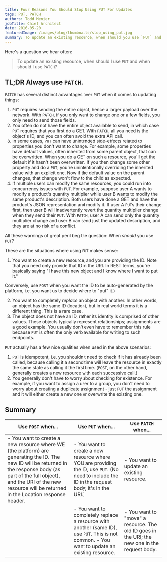 ```yaml
---
title: Four Reasons You Should Stop Using PUT For Updates
tags: PUT, PATCH
authors: Todd Menier
jobTitle: Chief Architect
date: 2016-05-20
featuredImage: /images/blog/thumbnails/stop_using_put.jpg
summary: To update an existing resource, when should you use `PUT` and when should you use `PATCH`? Here are 4 reasons why you should stop using `PUT` for updates.
---
```


Here's a question we hear often:

> To update an existing resource, when should I use `PUT` and when should I use `PATCH`?

## TL;DR Always use `PATCH`.

`PATCH` has several distinct advantages over `PUT` when it comes to updating things:

1. `PUT` requires sending the entire object, hence a larger payload over the network. With `PATCH`, if you only want to change one or a few fields, you only need to send those fields.
2. You often do not have the entire object available to send, in which case `PUT` requires that you first do a GET. With `PATCH`, all you need is the object's ID, and you can often avoid the extra API call.
3. In some cases, `PUT` can have unintended side-effects related to properties you don't want to change. For example, some properties have default values, often inherited from some parent object, that can be overwritten. When you do a GET on such a resource, you'll get the default if it hasn't been overwritten. If you then change some other property and do a `PUT`, you're unintentionally overriding the inherited value with an explicit one. Now if the default value on the parent changes, that change won't flow to the child as expected.
4. If multiple users can modify the same resources, you could run into concurrency issues with `PUT`. For example, suppose user A wants to modify a product's quantity multiplier while user B wants to modify the same product's description. Both users have done a GET and have the product's JSON representation and modify it. If user A `PUT`s their change first, then user B will inadvertently revert the quantity multiplier change when they send their `PUT`. With `PATCH`, user A can send only the quantity multiplier change and user B can send just the updated description, and they are at no risk of a conflict.

All these warnings of great peril beg the question: When _should_ you use `PUT`?

These are the situations where using `PUT` makes sense:

1. You want to create a new resource, and you are providing the ID. Note that you need only provide that ID in the URI. In REST terms, you're basically saying "I have this new object and I know where I want to put it."

Conversely, use `POST` when you want the ID to be auto-generated by the platform, i.e. you want us to decide where to "put" it.)

2. You want to completely _replace_ an object with another. In other words, an object has the same ID (location), but in real world terms it is a different thing. This is a rare case.
3. The object does not have an ID, rather its identity is comprised of other values. These objects typically represent relationships; assignments are a good example. You usually don't even have to remember this rule because `PUT` is often the only verb available for writing to such endpoints.

`PUT` actually has a few nice qualities when used in the above scenarios:

1. `PUT` is idempotent, i.e. you shouldn't need to check if it has already been called, because calling it a second time will leave the resource in exactly the same state as calling it the first time. (`POST`, on the other hand, generally creates a new resource with each successive call.)
2. You generally don't have to worry about checking for existence. For example, if you want to assign a user to a group, you don't need to worry about creating a duplicate assignment - just `PUT` the assignment and it will either create a new one or overwrite the existing one.

## Summary

| Use `POST` when...                                                                                                                                                                                                                                  | Use `PUT` when...                                                                                                                                | Use `PATCH` when...                                                                           |
| --------------------------------------------------------------------------------------------------------------------------------------------------------------------------------------------------------------------------------------------------- | ------------------------------------------------------------------------------------------------------------------------------------------------ | --------------------------------------------------------------------------------------------- |
| - You want to create a new resource where WE (the platform) are generating the ID. The new ID will be returned in the response body (as part of the full object), and the URI of the new resource will be returned in the Location response header. | - You want to create a new resource where YOU are providing the ID, use `PUT`. (No need to include the ID in the request body; it's in the URI.) | - You want to update an existing resource.                                                    |
|                                                                                                                                                                                                                                                     | - You want to completely replace a resource with another (same ID), use `PUT`. This is not common. - You want to update an existing resource.    | - You want to "move" a resource. The old ID goes in the URI; the new one in the request body. |
